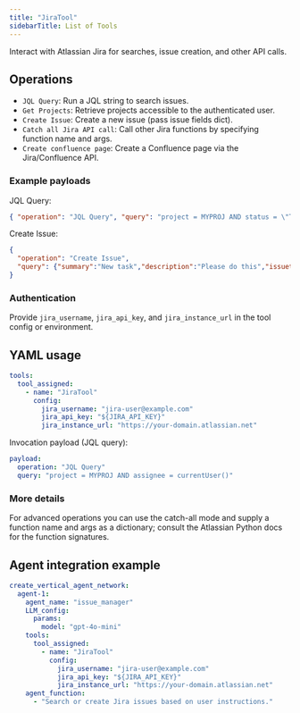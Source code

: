 ```yaml
---
title: "JiraTool"
sidebarTitle: List of Tools
---
```


Interact with Atlassian Jira for searches, issue creation, and other API calls.

## Operations

- `JQL Query`: Run a JQL string to search issues.
- `Get Projects`: Retrieve projects accessible to the authenticated user.
- `Create Issue`: Create a new issue (pass issue fields dict).
- `Catch all Jira API call`: Call other Jira functions by specifying function name and args.
- `Create confluence page`: Create a Confluence page via the Jira/Confluence API.

### Example payloads

JQL Query:

```json
{ "operation": "JQL Query", "query": "project = MYPROJ AND status = \"To Do\"" }
```

Create Issue:

```json
{
  "operation": "Create Issue",
  "query": {"summary":"New task","description":"Please do this","issuetype":{"name":"Task"},"project":{"key":"MYPROJ"}}
}
```

### Authentication

Provide `jira_username`, `jira_api_key`, and `jira_instance_url` in the tool config or environment.

## YAML usage

```yaml
tools:
  tool_assigned:
    - name: "JiraTool"
      config:
        jira_username: "jira-user@example.com"
        jira_api_key: "${JIRA_API_KEY}"
        jira_instance_url: "https://your-domain.atlassian.net"
```

Invocation payload (JQL query):

```yaml
payload:
  operation: "JQL Query"
  query: "project = MYPROJ AND assignee = currentUser()"
```

### More details

For advanced operations you can use the catch-all mode and supply a function name and args as a dictionary; consult the Atlassian Python docs for the function signatures.

## Agent integration example

```yaml
create_vertical_agent_network:
  agent-1:
    agent_name: "issue_manager"
    LLM_config:
      params:
        model: "gpt-4o-mini"
    tools:
      tool_assigned:
        - name: "JiraTool"
          config:
            jira_username: "jira-user@example.com"
            jira_api_key: "${JIRA_API_KEY}"
            jira_instance_url: "https://your-domain.atlassian.net"
    agent_function:
      - "Search or create Jira issues based on user instructions."
```
